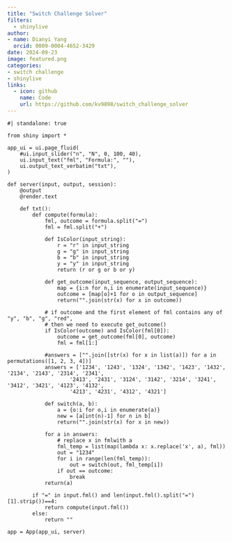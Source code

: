 ```yaml
---
title: "Switch Challenge Solver"
filters:
  - shinylive
author: 
- name: Dianyi Yang
  orcid: 0009-0004-4652-3429
date: 2024-09-23
image: featured.png
categories:
- switch challenge
- shinylive
links:
  - icon: github
    name: Code
    url: https://github.com/kv9898/switch_challenge_solver
---
```



```shinylive-python
#| standalone: true

from shiny import *

app_ui = ui.page_fluid(
    #ui.input_slider("n", "N", 0, 100, 40),
    ui.input_text("fml", "Formula:", ""),
    ui.output_text_verbatim("txt"),
)

def server(input, output, session):
    @output
    @render.text

    def txt():
        def compute(formula):
            fml, outcome = formula.split("=")
            fml = fml.split("+")
            
            def IsColor(input_string):
                r = "r" in input_string
                g = "g" in input_string
                b = "b" in input_string
                y = "y" in input_string
                return (r or g or b or y)

            def get_outcome(input_sequence, output_sequence):
                map = {i:n for n,i in enumerate(input_sequence)}
                outcome = [map[o]+1 for o in output_sequence]
                return("".join(str(x) for x in outcome))

            # if outcome and the first element of fml contains any of "y", "b", "g", "red",
            # then we need to execute get_outcome()
            if IsColor(outcome) and IsColor(fml[0]):
                outcome = get_outcome(fml[0], outcome)
                fml = fml[1:]

            #answers = ["".join([str(x) for x in list(a)]) for a in permutations([1, 2, 3, 4])]
            answers = ['1234', '1243', '1324', '1342', '1423', '1432', '2134', '2143', '2314', '2341', 
                    '2413', '2431', '3124', '3142', '3214', '3241', '3412', '3421', '4123', '4132', 
                    '4213', '4231', '4312', '4321']

            def switch(a, b):
                a = {o:i for o,i in enumerate(a)}
                new = [a[int(n)-1] for n in b]
                return("".join(str(x) for x in new))

            for a in answers:
                # replace x in fmlwith a
                fml_temp = list(map(lambda x: x.replace('x', a), fml))
                out = "1234"
                for i in range(len(fml_temp)):
                    out = switch(out, fml_temp[i])
                if out == outcome:
                    break
            return(a)
        
        if "=" in input.fml() and len(input.fml().split("=")[1].strip())==4:
            return compute(input.fml())
        else:
            return ""

app = App(app_ui, server)

```